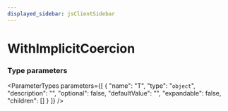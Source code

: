```yaml
---
displayed_sidebar: jsClientSidebar
---
```



# WithImplicitCoercion

### Type parameters

<ParameterTypes parameters={[
  {
    "name": "T",
    "type": "`object`",
    "description": "",
    "optional": false,
    "defaultValue": "",
    "expandable": false,
    "children": []
  }
]} />
